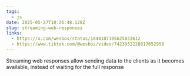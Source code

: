 ```yaml
---
tags:
  - js
date: 2025-05-27T10:26:48.128Z
slug: streaming-web-responses
links:
  - https://x.com/wesbos/status/1844107105625833612
  - https://www.tiktok.com/@wesbos/video/7423932228817652998
---
```


Streaming web responses allow sending data to the clients as it becomes available, instead of waiting for the full response
